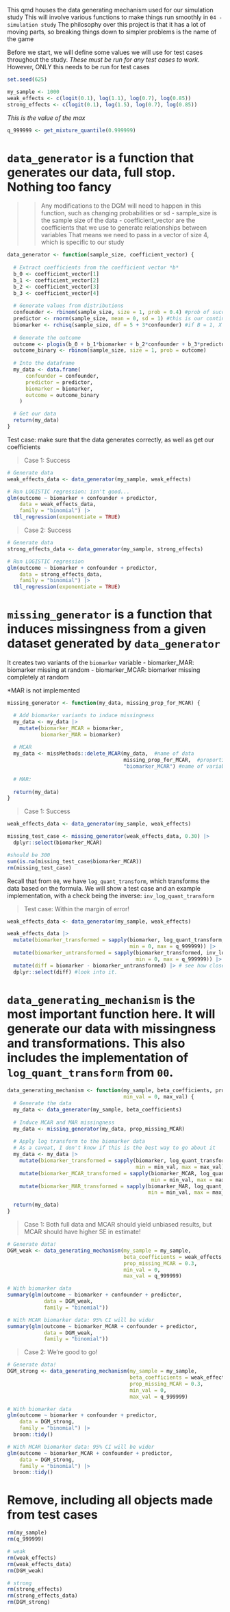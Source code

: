 
This qmd houses the data generating mechanism used for our simulation study
This will involve various functions to make things run smoothly in `04 - simulation study`
The philosophy over this project is that it has a lot of moving parts, so breaking things down to simpler problems is the name of the game

Before we start, we will define some values we will use for test cases throughout the study.
*These must be run for any test cases to work*. However, ONLY this needs to be run for test cases

```r
set.seed(625)

my_sample <- 1000
weak_effects <- c(logit(0.1), log(1.1), log(0.7), log(0.85))
strong_effects <- c(logit(0.1), log(1.5), log(0.7), log(0.85))
```

*This is the value of the max*

```r
q_999999 <- get_mixture_quantile(0.999999)
```

# `data_generator` is a function that generates our data, full stop. Nothing too fancy
>> Any modifications to the DGM will need to happen in this function, such as changing probabilities or sd
- sample_size is the sample size of the data
- coefficient_vector are the coefficients that we use to generate relationships between variables
>> That means we need to pass in a vector of size 4, which is specific to our study

```r
data_generator <- function(sample_size, coefficient_vector) {
  
  # Extract coefficients from the coefficient vector *b*
  b_0 <- coefficient_vector[1]
  b_1 <- coefficient_vector[2]
  b_2 <- coefficient_vector[3]
  b_3 <- coefficient_vector[4]
  
  # Generate values from distributions
  confounder <- rbinom(sample_size, size = 1, prob = 0.4) #prob of success is 0.4
  predictor <- rnorm(sample_size, mean = 0, sd = 1) #this is our continuous predictor
  biomarker <- rchisq(sample_size, df = 5 + 3*confounder) #if B = 1, X ~ chisq(8). else, X ~ chisq(5)
  
  # Generate the outcome
  outcome <- plogis(b_0 + b_1*biomarker + b_2*confounder + b_3*predictor) 
  outcome_binary <- rbinom(sample_size, size = 1, prob = outcome)
  
  # Into the dataframe
  my_data <- data.frame(
      confounder = confounder,
      predictor = predictor,
      biomarker = biomarker,
      outcome = outcome_binary
    )

  # Get our data
  return(my_data)
}
```

Test case: make sure that the data generates correctly, as well as get our coefficients

> Case 1: Success

```r
# Generate data
weak_effects_data <- data_generator(my_sample, weak_effects)

# Run LOGISTIC regression: isn't good...
glm(outcome ~ biomarker + confounder + predictor,
    data = weak_effects_data,
    family = "binomial") |>
  tbl_regression(exponentiate = TRUE)
```

> Case 2: Success

```r
# Generate data
strong_effects_data <- data_generator(my_sample, strong_effects)

# Run LOGISTIC regression
glm(outcome ~ biomarker + confounder + predictor,
    data = strong_effects_data,
    family = "binomial") |>
  tbl_regression(exponentiate = TRUE)
```

# `missing_generator` is a function that induces missingness from a given dataset generated by `data_generator`
It creates two variants of the `biomarker` variable
- biomarker_MAR: biomarker missing at random
- biomarker_MCAR: biomarker missing completely at random

*MAR is not implemented

```r
missing_generator <- function(my_data, missing_prop_for_MCAR) {

  # Add biomarker variants to induce missingness
  my_data <- my_data |>
    mutate(biomarker_MCAR = biomarker,
           biomarker_MAR = biomarker)
  
  # MCAR
  my_data <- missMethods::delete_MCAR(my_data,  #name of data
                                      missing_prop_for_MCAR,  #proportion of data you want missing
                                      "biomarker_MCAR") #name of variable you want to do this
  
  # MAR:
  
  return(my_data)
}
```

> Case 1: Success

```r
weak_effects_data <- data_generator(my_sample, weak_effects)

missing_test_case <- missing_generator(weak_effects_data, 0.30) |>
  dplyr::select(biomarker_MCAR)

#should be 300
sum(is.na(missing_test_case$biomarker_MCAR))
rm(missing_test_case)
```

Recall that from `00`, we have `log_quant_transform`, which transforms the data based on the formula. 
We will show a test case and an example implementation, with a check being the inverse: `inv_log_quant_transform`

> Test case: Within the margin of error!

```r
weak_effects_data <- data_generator(my_sample, weak_effects)

weak_effects_data |>
  mutate(biomarker_transformed = sapply(biomarker, log_quant_transform,
                                        min = 0, max = q_999999)) |>
  mutate(biomarker_untransformed = sapply(biomarker_transformed, inv_log_quant_transform,
                                          min = 0, max = q_999999)) |>
  mutate(diff = biomarker - biomarker_untransformed) |> # see how close the original and untransformed vals are
  dplyr::select(diff) #look into it.
```

# `data_generating_mechanism` is the most important function here. It will generate our data with missingness and transformations. This also includes the implementation of `log_quant_transform` from `00`.

```r
data_generating_mechanism <- function(my_sample, beta_coefficients, prop_missing_MCAR,
                                      min_val = 0, max_val) {
  # Generate the data
  my_data <- data_generator(my_sample, beta_coefficients)
  
  # Induce MCAR and MAR missingness
  my_data <- missing_generator(my_data, prop_missing_MCAR)
  
  # Apply log transform to the biomarker data
  # As a caveat, I don't know if this is the best way to go about it
  my_data <- my_data |>
    mutate(biomarker_transformed = sapply(biomarker, log_quant_transform, #3 mutates for organization only
                                          min = min_val, max = max_val)) |> 
    mutate(biomarker_MCAR_transformed = sapply(biomarker_MCAR, log_quant_transform,
                                               min = min_val, max = max_val)) |>
    mutate(biomarker_MAR_transformed = sapply(biomarker_MAR, log_quant_transform,
                                              min = min_val, max = max_val)) 

  return(my_data)
}
```

> Case 1: Both full data and MCAR should yield unbiased results, but MCAR should have higher SE in estimate!

```r
# Generate data!
DGM_weak <- data_generating_mechanism(my_sample = my_sample,
                                      beta_coefficients = weak_effects,
                                      prop_missing_MCAR = 0.3,
                                      min_val = 0,
                                      max_val = q_999999)

# With biomarker data
summary(glm(outcome ~ biomarker + confounder + predictor, 
            data = DGM_weak,
            family = "binomial"))

# With MCAR biomarker data: 95% CI will be wider
summary(glm(outcome ~ biomarker_MCAR + confounder + predictor, 
            data = DGM_weak,
            family = "binomial")) 
```

> Case 2: We're good to go!

```r
# Generate data!
DGM_strong <- data_generating_mechanism(my_sample = my_sample,
                                        beta_coefficients = weak_effects,
                                        prop_missing_MCAR = 0.3,
                                        min_val = 0,
                                        max_val = q_999999)

# With biomarker data
glm(outcome ~ biomarker + confounder + predictor, 
    data = DGM_strong,
    family = "binomial") |>
  broom::tidy()

# With MCAR biomarker data: 95% CI will be wider
glm(outcome ~ biomarker_MCAR + confounder + predictor, 
    data = DGM_strong,
    family = "binomial") |>
  broom::tidy()
```

# Remove, including all objects made from test cases

```r
rm(my_sample)
rm(q_999999)

# weak
rm(weak_effects)
rm(weak_effects_data)
rm(DGM_weak)

# strong
rm(strong_effects)
rm(strong_effects_data)
rm(DGM_strong)
```